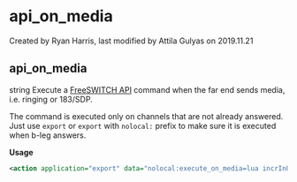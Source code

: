 
# api_on_media 

 Created by  Ryan Harris, last modified by  Attila Gulyas on 2019.11.21

## api_on_media

string Execute a [FreeSWITCH API](../FreeSWITCH-Explained/Introduction/FreeSWITCH-API_30867723.mdx#-freeswitch--freeswitch-api-) command when the far end sends media, i.e. ringing or 183/SDP.

  
The command is executed only on channels that are not already answered. Just use `export` or `export` with `nolocal:` prefix to make sure it is executed when b-leg answers.

**Usage**

```xml
<action application="export" data="nolocal:execute_on_media=lua incrInUse.lua ${uuid}"/>
```


